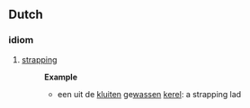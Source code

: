==Dutch==
===idiom===
#[[strapping]]
#:'''Example'''
#:*een uit de [[kluit]]en ge[[wassen]] [[kerel]]: a strapping lad
